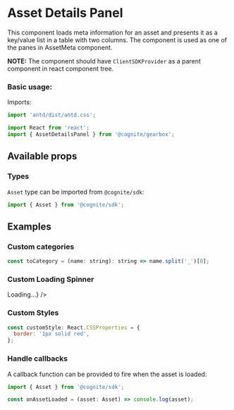 
<Meta title="Assets/AssetDetailsPanel" decorators={decorators} />

# Asset Details Panel

This component loads meta information for an asset and presents it as a key/value list in a table with two columns.
The component is used as one of the panes in AssetMeta component.

**NOTE:** The component should have `ClientSDKProvider` as a parent component in react component tree.

### Basic usage:

Imports:

```jsx
import 'antd/dist/antd.css';

import React from 'react';
import { AssetDetailsPanel } from '@cognite/gearbox';
```

<Preview>
  <Story name="Basic Usage">
    <AssetDetailsPanel assetId={4518112062673878} />
  </Story>
</Preview>

## Available props

<Props of={AssetDetailsPanelPure} />

### Types

`Asset` type can be imported from `@cognite/sdk`:

```js
import { Asset } from '@cognite/sdk';
```
## Examples

### Custom categories

```jsx
const toCategory = (name: string): string => name.split('_')[0];
```

<Preview>
  <Story name="Custom categories">
    <AssetDetailsPanel
      assetId={4650652196144007}
      toCategory={toCategory}
      categoryPriorityList={['SOURCE']}
    />
  </Story>
</Preview>

### Custom Loading Spinner

<Preview>
  <Story name="Custom Loading Spinner ">
    <AssetDetailsPanel
      assetId={4650652196144007}
      customSpinner={<div>Loading...</div>}
    />
  </Story>
</Preview>

### Custom Styles

```jsx
const customStyle: React.CSSProperties = {
  border: '1px solid red',
};
```
<Preview>
  <Story name="Custom Styles">
    <AssetDetailsPanel
      assetId={4650652196144007}
      styles={customStyle}
    />
  </Story>
</Preview>

### Handle callbacks

A callback function can be provided to fire when the asset is loaded:

```jsx
import { Asset } from '@cognite/sdk';

const onAssetLoaded = (asset: Asset) => console.log(asset);
```

<Preview>
  <Story name="Load Callback">
    <AssetDetailsPanel
      assetId={4650652196144007}
      onAssetLoaded={onAssetLoaded}
    />
  </Story>
</Preview>
